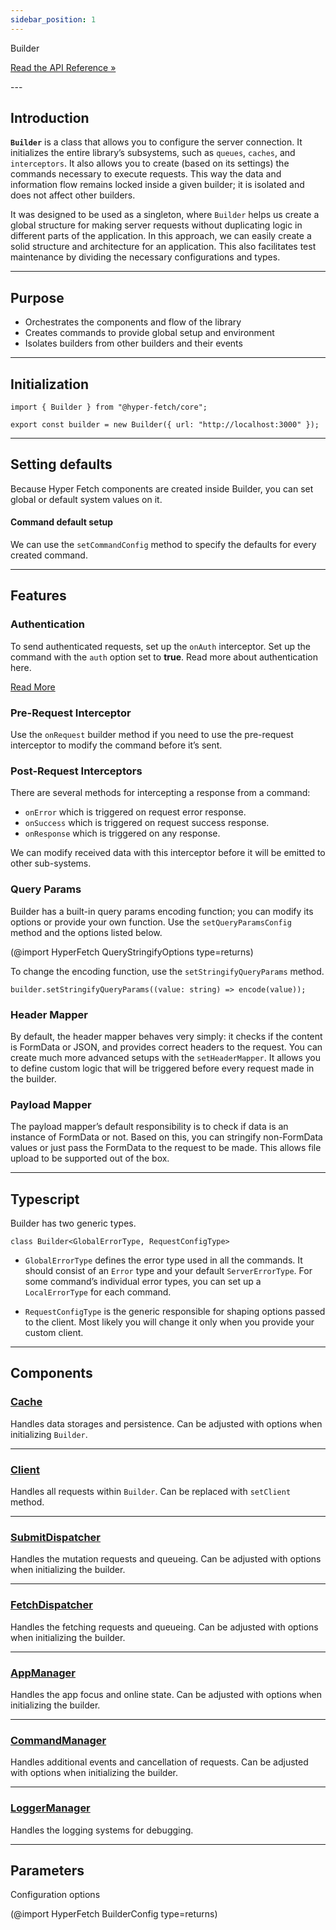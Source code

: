 ```yaml
---
sidebar_position: 1
---
```


<div class="api-link">
  <div class="api-link-title">Builder</div>
  <div class="api-link-sub-title">

[Read the API Reference »](/api/Hyper-Fetch/Class/Builder.mdx)

  </div>
</div>
---

## Introduction

**`Builder`** is a class that allows you to configure the server connection. It initializes the entire library’s
subsystems, such as `queues`, `caches`, and `interceptors`. It also allows you to create (based on its settings) the
commands necessary to execute requests. This way the data and information flow remains locked inside a given builder; it
is isolated and does not affect other builders.

It was designed to be used as a singleton, where `Builder` helps us create a global structure for making server requests
without duplicating logic in different parts of the application. In this approach, we can easily create a solid
structure and architecture for an application. This also facilitates test maintenance by dividing the necessary
configurations and types.

---

## Purpose

- Orchestrates the components and flow of the library
- Creates commands to provide global setup and environment
- Isolates builders from other builders and their events

---

## Initialization

```tsx
import { Builder } from "@hyper-fetch/core";

export const builder = new Builder({ url: "http://localhost:3000" });
```

---

## Setting defaults

Because Hyper Fetch components are created inside Builder, you can set global or default system values on it.

#### Command default setup

We can use the `setCommandConfig` method to specify the defaults for every created command.

---

## Features

### Authentication

To send authenticated requests, set up the `onAuth` interceptor. Set up the command with the `auth` option set to
**true**. Read more about authentication here.

[Read More](/guides/01-Basic/Authentication.mdx)

### Pre-Request Interceptor

Use the `onRequest` builder method if you need to use the pre-request interceptor to modify the command before it’s
sent.

### Post-Request Interceptors

There are several methods for intercepting a response from a command:

- `onError` which is triggered on request error response.
- `onSuccess` which is triggered on request success response.
- `onResponse` which is triggered on any response.

We can modify received data with this interceptor before it will be emitted to other sub-systems.

### Query Params

Builder has a built-in query params encoding function; you can modify its options or provide your own function. Use the
`setQueryParamsConfig` method and the options listed below.

(@import HyperFetch QueryStringifyOptions type=returns)

To change the encoding function, use the `setStringifyQueryParams` method.

```tsx
builder.setStringifyQueryParams((value: string) => encode(value));
```

### Header Mapper

By default, the header mapper behaves very simply: it checks if the content is FormData or JSON, and provides correct
headers to the request. You can create much more advanced setups with the `setHeaderMapper`. It allows you to define
custom logic that will be triggered before every request made in the builder.

### Payload Mapper

The payload mapper’s default responsibility is to check if data is an instance of FormData or not. Based on this, you
can stringify non-FormData values or just pass the FormData to the request to be made. This allows file upload to be
supported out of the box.

---

## Typescript

Builder has two generic types.

```tsx
class Builder<GlobalErrorType, RequestConfigType>
```

- `GlobalErrorType` defines the error type used in all the commands. It should consist of an `Error` type and your
  default `ServerErrorType`. For some command’s individual error types, you can set up a `LocalErrorType` for each
  command.

- `RequestConfigType` is the generic responsible for shaping options passed to the client. Most likely you will change
  it only when you provide your custom client.

---

## Components

### [Cache](/api/Hyper-Fetch/Class/Cache.mdx)

Handles data storages and persistence. Can be adjusted with options when initializing `Builder`.

---

### [Client](/api/Hyper-Fetch/Function/fetchClient.mdx)

Handles all requests within `Builder`. Can be replaced with `setClient` method.

---

### [SubmitDispatcher](/api/Hyper-Fetch/Class/Dispatcher.mdx)

Handles the mutation requests and queueing. Can be adjusted with options when initializing the builder.

---

### [FetchDispatcher](/api/Hyper-Fetch/Class/Dispatcher.mdx)

Handles the fetching requests and queueing. Can be adjusted with options when initializing the builder.

---

### [AppManager](/api/Hyper-Fetch/Class/AppManager.mdx)

Handles the app focus and online state. Can be adjusted with options when initializing the builder.

---

### [CommandManager](/api/Hyper-Fetch/Class/CommandManager.mdx)

Handles additional events and cancellation of requests. Can be adjusted with options when initializing the builder.

---

### [LoggerManager](/api/Hyper-Fetch/Class/LoggerManager.mdx)

Handles the logging systems for debugging.

---

## Parameters

Configuration options

(@import HyperFetch BuilderConfig type=returns)

<!-- ## Authentication

1. Adding the headers to the request during authentication

```tsx
export const builder = new Builder({ url }).onAuth((command) => {
  const state = store.getState();
  const authToken = state.auth.token;

  // Before each command with setting "auth: true" add the Bearer token
  return command.setHeaders({
    ...command.headers,
    Authorization: `Bearer ${authToken}`,
  });
});

export const getUsers = builder.createCommand<{ name: string; email: string }>()({
  method: "GET",
  endpoint: "/users",
  auth: true, // Important!
});
```

2. Refreshing the token

```tsx
export const builder = new Builder({ url }).onError(async (res, command) => {
  const status = res[2];
  const refreshToken = localStorage.getItem(REFRESH_TOKEN_STORAGE_FIELD);

  // Check if command has the used value - this will ensure you will not go into infinite loop
  if (!command.used && refreshToken && status === 401) {
    // Prepare the refresh token command
    const postRefreshToken = builder.createCommand<LoginResponse, LoginData>()({
      endpoint: "/refresh-token",
      method: "POST",
    });

    // Call the command to receive new tokens
    const [data] = await postRefreshToken.setData({ refreshToken }).exec();

    if (data) {
      // Safe the new tokens
      localStorage.setItem(TOKEN_STORAGE_FIELD, data.token);
      localStorage.setItem(REFRESH_TOKEN_STORAGE_FIELD, data.refreshToken);
      // Repeat the request
      return command.setUsed(true).send();
    }
  }
  // Return the initial response is something goes wrong
  return res;
});
``` -->

<!--

- connection graph with command and other systems

-->

<!--
## TODOS and examples

- TODO - subsection for Builder -> providing own client (other than XHR) + options
- TODO - subsection for Builder -> providing own cache.
- TODO - subsection for Builder -> section for providing own Manager implementation.
- TODO - subsection for Builder -> section for providing own queues implementation. -->
